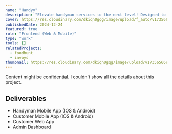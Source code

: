 ```yaml
---
name: "Handyy"
description: "Elevate handyman services to the next level! Designed to empower handymen by simplifying job management, enhancing communication, and connecting handymen with customers."
cover: https://res.cloudinary.com/dkiqn0gqg/image/upload/f_auto/v1735666200/fazzaamiarso.com-astro/projects/handyy/Handyy-cover_ywhrde.jpg
publishedDate: 2024-12-24
featured: true
role: "Frontend (Web & Mobile)"
type: "work"
tools: []
relatedProjects:
  - foodhunt
  - invoys
thumbnail: https://res.cloudinary.com/dkiqn0gqg/image/upload/v1735656694/fazzaamiarso.com-astro/projects/handyy/handyy-fazzaamiarso.com_rsl8sw.jpg
---
```



<SideNote headingText="Note" variants="danger">
  Content might be confidential. I couldn't show all the details about this project.
</SideNote>

## Deliverables

- Handyman Mobile App (IOS & Android)
- Customer Mobile App (IOS & Android)
- Customer Web App
- Admin Dashboard
